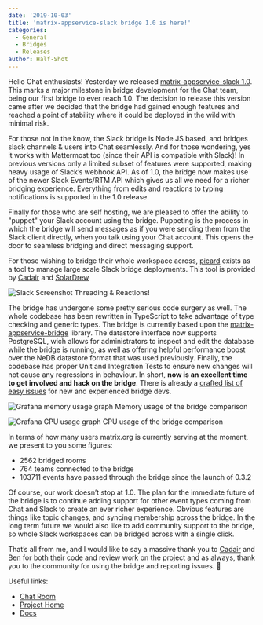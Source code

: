 ```yaml
---
date: '2019-10-03'
title: 'matrix-appservice-slack bridge 1.0 is here!'
categories:
  - General
  - Bridges
  - Releases
author: Half-Shot
---
```


Hello Chat enthusiasts! Yesterday we released [matrix-appservice-slack 1.0](https://github.com/matrix-org/matrix-appservice-slack/releases/tag/1.0.0). This marks a major milestone
in bridge development for the Chat team, being our first bridge to ever reach 1.0. The decision to
release this version came after we decided that the bridge had gained enough features and reached a point
of stability where it could be deployed in the wild with minimal risk.

For those not in the know, the Slack bridge is Node.JS based, and bridges slack channels & users into Chat
seamlessly. And for those wondering, yes it works with Mattermost too (since their API is compatible with Slack)!
In previous versions only a limited subset of features were supported, making heavy usage of Slack’s
webhook API. As of 1.0, the bridge now makes use of the newer Slack Events/RTM API which gives us all we need for
a richer bridging experience. Everything from edits and reactions to typing notifications is supported in the 1.0 release.

Finally for those who are self hosting, we are pleased to offer the ability to "puppet" your Slack account using the
bridge. Puppeting is the process in which the bridge will send messages as if you were sending them from the Slack client
directly, when you talk using your Chat account. This opens the door to seamless bridging and direct messaging support.

For those wishing to bridge their whole workspace across, [picard](https://github.com/SolarDrew/skill-picard) exists
as a tool to manage large scale Slack bridge deployments. This tool is provided by [Cadair](https://to.chat.imzqqq.top/#/@Cadair:matrix.org) and [SolarDrew](https://to.chat.imzqqq.top/#/@SolarDrew:matrix.org)

![Slack Screenshot](/blog/img/2019-10-03-slack1.0-threading.png)
Threading & Reactions!

The bridge has undergone some pretty serious code surgery as well. The whole codebase has been rewritten in
TypeScript to take advantage of type checking and generic types. The bridge is currently based upon the
[matrix-appservice-bridge](https://github.com/matrix-org/matrix-appservice-bridge/) library. The datastore interface now supports PostgreSQL, wich allows for administrators to inspect and edit the database while the bridge is running, as well as offering  helpful performance boost over the NeDB datastore format that was used previously. Finally, the codebase has proper Unit and Integration Tests to ensure new changes will not cause any regressions in behaviour. In short, **now is an excellent time to get involved and hack on the bridge**. There is already a [crafted list of easy issues](https://github.com/matrix-org/matrix-appservice-slack/issues?q=is%3Aissue+is%3Aopen+label%3A%22good+first+issue%22) for new and experienced bridge devs.

![Grafana memory usage graph](/blog/img/2019-10-03-slack1.0-perfmem.png)
Memory usage of the bridge comparison

![Grafana CPU usage graph](/blog/img/2019-10-03-slack1.0-perfcpu.png)
CPU usage of the bridge comparison

In terms of how many users matrix.org is currently serving at the moment, we present to you some figures:
- 2562 bridged rooms
- 764 teams connected to the bridge
- 103711 events have passed through the bridge since the launch of 0.3.2

Of course, our work doesn’t stop at 1.0. The plan for the immediate future of the bridge
is to continue adding support for other event types coming from Chat and Slack to create
an ever richer experience. Obvious features are things like topic changes, and syncing membership
across the bridge. In the long term future we would also like to add community support to the bridge,
so whole Slack workspaces can be bridged across with a single click.

That’s all from me, and I would like to say a massive thank you to [Cadair](https://to.chat.imzqqq.top/#/@Cadair:matrix.org)
and [Ben](https://to.chat.imzqqq.top/#/@benpa:matrix.org) for both their code and review work on the project and as always,
thank you to the community for using the bridge and reporting issues. 🙂

Useful links:

- [Chat Room](https://to.chat.imzqqq.top/#/#matrix_appservice_slack:matrix.org)
- [Project Home](https://github.com/matrix-org/matrix-appservice-slack)
- [Docs](https://matrix-appservice-slack.readthedocs.io/en/stable/)
